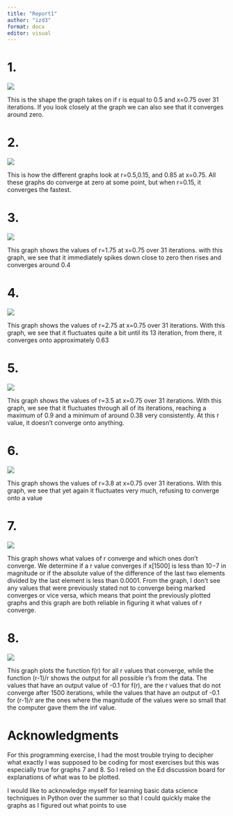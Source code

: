 ```yaml
---
title: "Report1"
author: "izd3"
format: docx
editor: visual
---
```


# 1.

![](Github_Repos/DataScience_for_Engineer_FA2023/Untitled Folder/figure1.png)

This is the shape the graph takes on if r is equal to 0.5 and x=0.75 over 31 iterations. If you look closely at the graph we can also see that it converges around zero.

# 2.

![](Github_Repos/DataScience_for_Engineer_FA2023/Untitled%20Folder/figure2.png)

This is how the different graphs look at r=0.5,0.15, and 0.85 at x=0.75. All these graphs do converge at zero at some point, but when r=0.15, it converges the fastest.

# 3.

![](Github_Repos/DataScience_for_Engineer_FA2023/Untitled%20Folder/figure3.png)

This graph shows the values of r=1.75 at x=0.75 over 31 iterations. with this graph, we see that it immediately spikes down close to zero then rises and converges around 0.4

# 4.

![](Github_Repos/DataScience_for_Engineer_FA2023/Untitled%20Folder/figure4.png)

This graph shows the values of r=2.75 at x=0.75 over 31 iterations. With this graph, we see that it fluctuates quite a bit until its 13 iteration, from there, it converges onto approximately 0.63

# 5.

![](Github_Repos/DataScience_for_Engineer_FA2023/Untitled%20Folder/figure5.png)

This graph shows the values of r=3.5 at x=0.75 over 31 iterations. With this graph, we see that it fluctuates through all of its iterations, reaching a maximum of 0.9 and a minimum of around 0.38 very consistently. At this r value, it doesn't converge onto anything.

# 6.

![](Github_Repos/DataScience_for_Engineer_FA2023/Untitled%20Folder/figure6.png)

This graph shows the values of r=3.8 at x=0.75 over 31 iterations. With this graph, we see that yet again it fluctuates very much, refusing to converge onto a value

# 7.

![](Github_Repos/DataScience_for_Engineer_FA2023/Untitled%20Folder/figure7.png)

This graph shows what values of r converge and which ones don't converge. We determine if a r value converges if x\[1500\] is less than 10−7 in magnitude or if the absolute value of the difference of the last two elements divided by the last element is less than 0.0001. From the graph, I don't see any values that were previously stated not to converge being marked converges or vice versa, which means that point the previously plotted graphs and this graph are both reliable in figuring it what values of r converge.

# 8.

![](Github_Repos/DataScience_for_Engineer_FA2023/Untitled Folder/figure8.png)

This graph plots the function f(r) for all r values that converge, while the function (r-1)/r shows the output for all possible r's from the data. The values that have an output value of -0.1 for f(r), are the r values that do not converge after 1500 iterations, while the values that have an output of -0.1 for (r-1)/r are the ones where the magnitude of the values were so small that the computer gave them the inf value.

# Acknowledgments

For this programming exercise, I had the most trouble trying to decipher what exactly I was supposed to be coding for most exercises but this was especially true for graphs 7 and 8. So I relied on the Ed discussion board for explanations of what was to be plotted.

I would like to acknowledge myself for learning basic data science techniques in Python over the summer so that I could quickly make the graphs as I figured out what points to use
